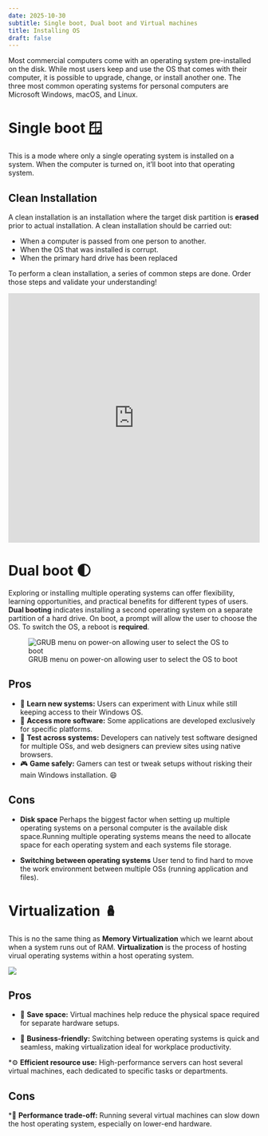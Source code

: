 ```yaml
---
date: 2025-10-30
subtitle: Single boot, Dual boot and Virtual machines
title: Installing OS
draft: false
---
```


Most commercial computers come with an operating system pre-installed on the disk. While most users keep and use the OS that comes with their computer, it is possible to upgrade, change, or install another one. The three most common operating systems for personal computers are Microsoft Windows, macOS, and Linux.


# Single boot 🪟

This is a mode where only a single operating system is installed on a system. When the computer is turned on, it'll boot into that operating system.  

## Clean Installation       
A clean installation is an installation where the target disk partition is **erased** prior to actual installation. A clean installation should be carried out:

- When a computer is passed from one person to another.
- When the OS that was installed is corrupt.
- When the primary hard drive has been replaced

To perform a clean installation, a series of common steps are done. Order those steps and validate your understanding!

<iframe src="https://learningapps.org/watch?v=pi0b8rb0325" style="border:0px;width:100%;height:500px" allowfullscreen="true" webkitallowfullscreen="true" mozallowfullscreen="true"></iframe>

# Dual boot 🌓
Exploring or installing multiple operating systems can offer flexibility, learning opportunities, and practical benefits for different types of users. **Dual booting** indicates installing a second operating system on a separate partition of a hard drive. 
On boot, a prompt will allow the user to choose the OS.
To switch the OS, a reboot is **required**.

![GRUB menu on power-on allowing user to select the OS to boot](https://upload.wikimedia.org/wikipedia/commons/c/cf/GRUB_with_ubuntu_and_windows_vista.png)


## Pros

* 🧠 **Learn new systems:** Users can experiment with Linux while still keeping access to their Windows OS.
* 💾 **Access more software:** Some applications are developed exclusively for specific platforms.
* 🧪 **Test across systems:** Developers can natively test software designed for multiple OSs, and web designers can preview sites using native browsers.
* 🎮 **Game safely:** Gamers can test or tweak setups without risking their main Windows installation. 😄

## Cons

- **Disk space**
Perhaps the biggest factor when setting up multiple operating systems on a personal computer is the available disk space.Running multiple operating systems means the need to allocate space for each operating system and each systems file storage. 

- **Switching between operating systems**
User tend to find hard to move the work environment between multiple OSs (running application and files).  

# Virtualization 🪆

This is no the same thing as **Memory Virtualization** which we learnt about when a system runs out of RAM. **Virtualization** is the process of hosting virual operating systems within a host operating system.

![](https://www.pcsteps.com/wp-content/uploads/2017/06/How-To-Create-a-Windows-Virtual-Machine-in-Linux-and-Windows-Featured.png)



## Pros
* 🧳 **Save space:** Virtual machines help reduce the physical space required for separate hardware setups.

* 💼 **Business-friendly:** Switching between operating systems is quick and seamless, making virtualization ideal for workplace productivity.

*⚙️ **Efficient resource use:** High-performance servers can host several virtual machines, each dedicated to specific tasks or departments.

## Cons
*🐢 **Performance trade-off:** Running several virtual machines can slow down the host operating system, especially on lower-end hardware.






